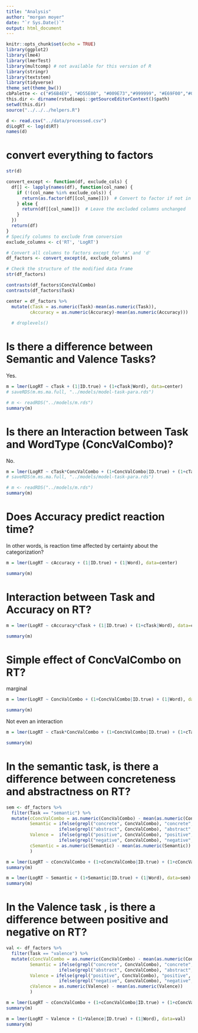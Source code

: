 ```yaml
---
title: "Analysis"
author: "morgan moyer"
date: "`r Sys.Date()`"
output: html_document
---
```



```r
knitr::opts_chunk$set(echo = TRUE)
library(ggplot2)
library(lme4)
library(lmerTest)
library(multcomp) # not available for this version of R
library(stringr)
library(textstem)
library(tidyverse)
theme_set(theme_bw())
cbPalette <- c("#56B4E9", "#D55E00", "#009E73","#999999", "#E69F00","#009E73","#56B4E9", "#D55E00", "#009E73","#999999", "#E69F00","#009E73","#56B4E9", "#D55E00", "#009E73","#999999", "#E69F00","#009E73","#56B4E9", "#D55E00", "#009E73","#999999", "#E69F00","#009E73")
this.dir <- dirname(rstudioapi::getSourceEditorContext()$path)
setwd(this.dir)
source("../../../helpers.R")
```

```r
d <- read.csv("../data/processed.csv")
d$LogRT <- log(d$RT)
names(d)
```

# convert everything to factors
```r
str(d)

convert_except <- function(df, exclude_cols) {
  df[] <- lapply(names(df), function(col_name) {
    if (!(col_name %in% exclude_cols)) {
      return(as.factor(df[[col_name]]))  # Convert to factor if not in excluded columns
    } else {
      return(df[[col_name]])  # Leave the excluded columns unchanged
    }
  })
  return(df)
}
# Specify columns to exclude from conversion
exclude_columns <- c('RT', 'LogRT')

# Convert all columns to factors except for 'a' and 'd'
df_factors <- convert_except(d, exclude_columns)

# Check the structure of the modified data frame
str(df_factors)

```

```r
contrasts(df_factors$ConcValCombo)
contrasts(df_factors$Task)

center = df_factors %>%
  mutate(cTask = as.numeric(Task)-mean(as.numeric(Task)),
         cAccuracy = as.numeric(Accuracy)-mean(as.numeric(Accuracy)))
  
  # droplevels()
```

# Is there a difference between Semantic and Valence Tasks?
Yes.

```r

m = lmer(LogRT ~ cTask + (1|ID.true) + (1+cTask|Word), data=center)
# saveRDS(m.ms.ma.full, "../models/model-task-para.rds")

# m <- readRDS("../models/m.rds")
summary(m)
```

# Is there an Interaction between Task and WordType (ConcValCombo)?
No.
```r

m = lmer(LogRT ~ cTask*ConcValCombo + (1+ConcValCombo|ID.true) + (1+cTask+ConcValCombo|Word), data=center)
# saveRDS(m.ms.ma.full, "../models/model-task-para.rds")

# m <- readRDS("../models/m.rds")
summary(m)
```

# Does Accuracy predict reaction time? 

In other words, is reaction time affected by certainty about the categorization?
```r

m = lmer(LogRT ~ cAccuracy + (1|ID.true) + (1|Word), data=center)

summary(m)

```

# Interaction between Task and Accuracy on RT?
```r

m = lmer(LogRT ~ cAccuracy*cTask + (1|ID.true) + (1+cTask|Word), data=center)

summary(m)

```

# Simple effect of ConcValCombo on RT?
marginal
```r

m = lmer(LogRT ~ ConcValCombo + (1+ConcValCombo|ID.true) + (1|Word), data=center)

summary(m)

```

Not even an interaction
```r

m = lmer(LogRT ~ cTask*ConcValCombo + (1+ConcValCombo|ID.true) + (1+cTask|Word), data=center)

summary(m)

```


# In the semantic task, is there a difference between concreteness and abstractness on RT?

```r
sem <- df_factors %>% 
  filter(Task == "semantic") %>% 
  mutate(cConcValCombo = as.numeric(ConcValCombo) - mean(as.numeric(ConcValCombo)),
         Semantic = ifelse(grepl("concrete", ConcValCombo), "concrete", 
                    ifelse(grepl("abstract", ConcValCombo), "abstract", NA)),
         Valence =  ifelse(grepl("positive", ConcValCombo), "positive", 
                    ifelse(grepl("negative", ConcValCombo), "negative", NA)),
         cSemantic = as.numeric(Semantic) - mean(as.numeric(Semantic))
         )

m = lmer(LogRT ~ cConcValCombo + (1+cConcValCombo|ID.true) + (1+cConcValCombo|Word), data=sem)
summary(m)

```


```r
m = lmer(LogRT ~ Semantic + (1+Semantic|ID.true) + (1|Word), data=sem)
summary(m)

```


# In the Valence task , is there a difference between positive and negative on RT?

```r
val <- df_factors %>% 
  filter(Task == "valence") %>% 
  mutate(cConcValCombo = as.numeric(ConcValCombo) - mean(as.numeric(ConcValCombo)),
         Semantic = ifelse(grepl("concrete", ConcValCombo), "concrete", 
                    ifelse(grepl("abstract", ConcValCombo), "abstract", NA)),
         Valence = ifelse(grepl("positive", ConcValCombo), "positive", 
                    ifelse(grepl("negative", ConcValCombo), "negative", NA)),
         cValence = as.numeric(Valence) - mean(as.numeric(Valence))
         )

m = lmer(LogRT ~ cConcValCombo + (1+cConcValCombo|ID.true) + (1+cConcValCombo|Word), data=val)
summary(m)

```

```r
m = lmer(LogRT ~ Valence + (1+Valence|ID.true) + (1|Word), data=val)
summary(m)

```

